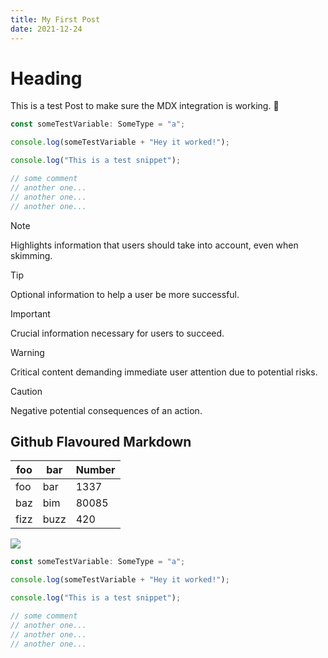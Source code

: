 ```yaml
---
title: My First Post
date: 2021-12-24
---
```


# Heading

This is a test Post to make sure the MDX integration is working. 🥸

```ts title="script.ts" showLineNumbers {1,3-5}
const someTestVariable: SomeType = "a";

console.log(someTestVariable + "Hey it worked!");

console.log("This is a test snippet");

// some comment
// another one...
// another one...
// another one...
```

> [!NOTE]
> Highlights information that users should take into account, even when skimming.

> [!TIP]
> Optional information to help a user be more successful.

> [!IMPORTANT]
> Crucial information necessary for users to succeed.

> [!WARNING]
> Critical content demanding immediate user attention due to potential risks.

> [!CAUTION]
> Negative potential consequences of an action.

## Github Flavoured Markdown

| foo  | bar  | Number |
| ---- | ---- | ------ |
| foo  | bar  | 1337   |
| baz  | bim  | 80085  |
| fizz | buzz | 420    |

<img src="https://images.unsplash.com/photo-1629904869392-ae2a682d4d01?q=80&w=1752&auto=format&fit=crop&ixlib=rb-4.0.3&ixid=M3wxMjA3fDB8MHxwaG90by1wYWdlfHx8fGVufDB8fHx8fA%3D%3D" />

```ts showLineNumbers {1,3-5}
const someTestVariable: SomeType = "a";

console.log(someTestVariable + "Hey it worked!");

console.log("This is a test snippet");

// some comment
// another one...
// another one...
// another one...
```
